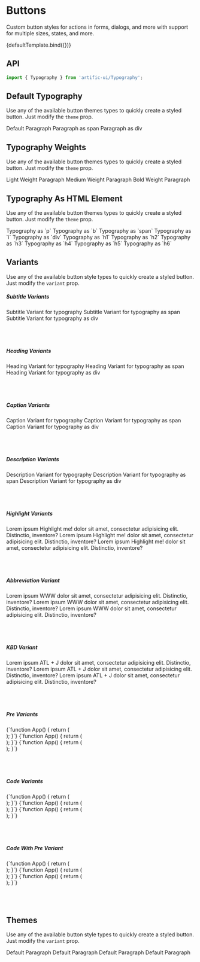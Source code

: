 
<Meta title="Components/Typography" component={Typography}/>

# Buttons

Custom button styles for actions in forms, dialogs, and more with support for multiple sizes, states, and more.


<Canvas>
	<Story name="Default">{defaultTemplate.bind({})}</Story>
</Canvas>

## API

```jsx
import { Typography } from 'artific-ui/Typography';
```

<ArgsTable story="Default"/>

## Default Typography

Use any of the available button themes types to quickly create a styled button. Just modify the `theme` prop.

<Canvas>
	<Story name="Default Typography">
		<Typography>Default Paragraph</Typography>
		<Typography as="span">Paragraph as span</Typography>
		<Typography as="div">Paragraph as div</Typography>
	</Story>
</Canvas>

## Typography Weights

Use any of the available button themes types to quickly create a styled button. Just modify the `theme` prop.

<Canvas>
	<Story name="Typography Weights">
		<Typography weight="light">Light Weight Paragraph</Typography>
		<Typography weight="medium">Medium Weight Paragraph</Typography>
		<Typography weight="bold">Bold Weight Paragraph</Typography>
	</Story>
</Canvas>

## Typography As HTML Element

Use any of the available button themes types to quickly create a styled button. Just modify the `theme` prop.

<Canvas>
	<Story name="Typography As HTML Element">
		<Typography as="p">Typography as `p`</Typography>
		<Typography as="b">Typography as `b`</Typography>
		<Typography as="span">Typography as `span`</Typography>
		<Typography as="i">Typography as `i`</Typography>
		<Typography as="div">Typography as `div`</Typography>
		<Typography as="h1">Typography as `h1`</Typography>
		<Typography as="h2">Typography as `h2`</Typography>
		<Typography as="h3">Typography as `h3`</Typography>
		<Typography as="h4">Typography as `h4`</Typography>
		<Typography as="h5">Typography as `h5`</Typography>
		<Typography as="h6">Typography as `h6`</Typography>
	</Story>
</Canvas>


## Variants

Use any of the available button style types to quickly create a styled button. Just modify the `variant` prop.

<Canvas>
	<Story name="Variants">
		<div className="col-md-3">
			<h5>Subtitle Variants</h5>
			<div className="row">
				<div className="col-md-12">
					<Typography weight="light" variant="subtitle">Subtitle Variant for typography</Typography>
					<Typography weight="medium" variant="subtitle" as="span">Subtitle Variant for typography as
						span</Typography>
					<Typography weight="bold" variant="subtitle" as="div">Subtitle Variant for typography as
						div</Typography>
				</div>
			</div>
		</div>
		<br/>
		<br/>
		<br/>
		<div className="col-md-3">
			<h5>Heading Variants</h5>
			<div className="row">
				<div className="col-md-12">
					<Typography weight="light" variant="heading">Heading Variant for typography</Typography>
					<Typography weight="medium" variant="heading" as="span">Heading Variant for typography as
						span</Typography>
					<Typography weight="bold" variant="heading" as="div">Heading Variant for typography as
						div</Typography>
				</div>
			</div>
		</div>
		<br/>
		<br/>
		<br/>
		<div className="col-md-3">
			<h5>Caption Variants</h5>
			<div className="row">
				<div className="col-md-12">
					<Typography weight="light" variant="caption">Caption Variant for typography</Typography>
					<Typography weight="medium" variant="caption" as="span">Caption Variant for typography as
						span</Typography>
					<Typography weight="bold" variant="caption" as="div">Caption Variant for typography as
						div</Typography>
				</div>
			</div>
		</div>
		<br/>
		<br/>
		<br/>
		<div className="col-md-3">
			<h5>Description Variants</h5>
			<div className="row">
				<div className="col-md-12">
					<Typography weight="light" variant="description">Description Variant for typography</Typography>
					<Typography weight="medium" variant="description" as="span">Description Variant for typography as
						span</Typography>
					<Typography weight="bold" variant="description" as="div">Description Variant for typography as
						div</Typography>
				</div>
			</div>
		</div>
		<br/>
		<br/>
		<br/>
		<div className="col-md-3">
			<h5>Highlight Variants</h5>
			<div className="row">
				<div className="col-md-12">
					<Typography weight="light">
						Lorem ipsum <Typography weight="light" variant="highlight">Highlight me!</Typography> dolor sit
						amet, consectetur adipisicing elit. Distinctio, inventore?
					</Typography>
					<Typography weight="medium">
						Lorem ipsum <Typography weight="medium" variant="highlight">Highlight me!</Typography> dolor sit
						amet, consectetur adipisicing elit. Distinctio, inventore?
					</Typography>
					<Typography weight="bold">
						Lorem ipsum <Typography weight="bold" variant="highlight">Highlight me!</Typography> dolor sit
						amet, consectetur adipisicing elit. Distinctio, inventore?
					</Typography>
				</div>
			</div>
		</div>
		<br/>
		<br/>
		<br/>
		<div className="col-md-3">
			<h5>Abbreviation Variant</h5>
			<div className="row">
				<div className="col-md-12">
					<Typography weight="light">
						Lorem ipsum <Typography weight="light" title="World Wide Web"
												variant="abbr">WWW</Typography> dolor sit
						amet, consectetur adipisicing elit. Distinctio, inventore?
					</Typography>
					<Typography weight="medium">
						Lorem ipsum <Typography weight="medium" title="World Wide Web"
												variant="abbr">WWW</Typography> dolor sit
						amet, consectetur adipisicing elit. Distinctio, inventore?
					</Typography>
					<Typography weight="bold">
						Lorem ipsum <Typography weight="bold" title="World Wide Web"
												variant="abbr">WWW</Typography> dolor sit
						amet, consectetur adipisicing elit. Distinctio, inventore?
					</Typography>
				</div>
			</div>
		</div>
		<br/>
		<br/>
		<br/>
		<div className="col-md-3">
			<h5>KBD Variant</h5>
			<div className="row">
				<div className="col-md-12">
					<Typography weight="light">
						Lorem ipsum <Typography weight="light"
												variant="kbd">ATL + J</Typography> dolor sit
						amet, consectetur adipisicing elit. Distinctio, inventore?
					</Typography>
					<Typography weight="medium">
						Lorem ipsum <Typography weight="medium"
												variant="kbd">ATL + J</Typography> dolor sit
						amet, consectetur adipisicing elit. Distinctio, inventore?
					</Typography>
					<Typography weight="bold">
						Lorem ipsum <Typography weight="bold"
												variant="kbd">ATL + J</Typography> dolor sit
						amet, consectetur adipisicing elit. Distinctio, inventore?
					</Typography>
				</div>
			</div>
		</div>
		<br/>
		<br/>
		<br/>
		<div className="col-md-3">
			<h5>Pre Variants</h5>
			<div className="row">
				<div className="col-md-12">
					<Typography weight="light" variant="pre">
						{`function App() {
    return (
        <div className="container">
            <Typographys/>
        </div>
    );
}`}
					</Typography>
					<Typography weight="medium" variant="pre" as="span">
						{`function App() {
    return (
        <div className="container">
            <Typographys/>
        </div>
    );
}`}
					</Typography>
					<Typography weight="bold" variant="pre" as="div">
						{`function App() {
    return (
        <div className="container">
            <Typographys/>
        </div>
    );
}`}
					</Typography>
				</div>
			</div>
		</div>
		<br/>
		<br/>
		<br/>
		<div className="col-md-3">
			<h5>Code Variants</h5>
			<div className="row">
				<div className="col-md-12">
					<Typography weight="light" variant="code">
						{`function App() {
    return (
        <div className="container">
            <Typographys/>
        </div>
    );
}`}
					</Typography>
					<Typography weight="medium" variant="code" as="span">
						{`function App() {
    return (
        <div className="container">
            <Typographys/>
        </div>
    );
}`}
					</Typography>
					<Typography weight="bold" variant="code" as="div">
						{`function App() {
    return (
        <div className="container">
            <Typographys/>
        </div>
    );
}`}
					</Typography>
				</div>
			</div>
		</div>
		<br/>
		<br/>
		<br/>
		<div className="col-md-3">
			<h5>Code With Pre Variant</h5>
			<div className="row">
				<div className="col-md-12">
					<Typography variant="pre">
						<Typography weight="light" variant="code">
							{`function App() {
    return (
        <div className="container">
            <Typographys/>
        </div>
    );
}`}
						</Typography>
						<Typography weight="medium" variant="code" as="span">
							{`function App() {
    return (
        <div className="container">
            <Typographys/>
        </div>
    );
}`}
						</Typography>
						<Typography weight="bold" variant="code" as="div">
							{`function App() {
    return (
        <div className="container">
            <Typographys/>
        </div>
    );
}`}
						</Typography>
					</Typography>
				</div>
			</div>
		</div>
		<br/>
		<br/>
		<br/>
	</Story>
</Canvas>

## Themes

Use any of the available button style types to quickly create a styled button. Just modify the `variant` prop.

<Canvas>
	<Story name="Icons In Buttons">
		<Typography theme="primary">Default Paragraph</Typography>
		<Typography theme="secondary">Default Paragraph</Typography>
		<Typography theme="light">Default Paragraph</Typography>
		<Typography theme="dark">Default Paragraph</Typography>
	</Story>
</Canvas>
